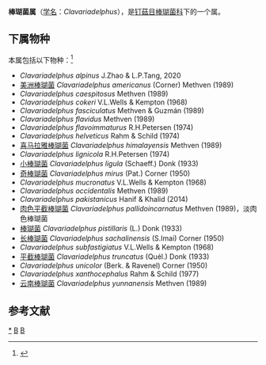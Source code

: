 {{Automatic Taxobox
| taxon = Clavariadelphus
| authority = Donk, 1933
| image = Clavariadelphus-pistillaris.jpg
| image_caption = Clavariadelphus pistillaris
| type species = 棒瑚菌<br>''Clavariadelphus pistillaris''
| type species authority = (L.) Donk, 1933
}}

'''棒瑚菌属'''（[[学名|学名]]：''Clavariadelphus''），是[[钉菇目|钉菇目]][[棒瑚菌科|棒瑚菌科]]下的一个属。

==下属物种==
本属包括以下物种：<ref>{{cite web |title=Clavariadelphus Donk |url=https://www.gbif.org/species/2521383 |website=GBIF}}</ref>
* ''Clavariadelphus alpinus'' J.Zhao & L.P.Tang, 2020
* [[美洲棒瑚菌|美洲棒瑚菌]] ''Clavariadelphus americanus'' (Corner) Methven (1989)
* ''Clavariadelphus caespitosus'' Methven (1989)
* ''Clavariadelphus cokeri'' V.L.Wells & Kempton (1968)
* ''Clavariadelphus fasciculatus'' Methven & Guzmán (1989)
* ''Clavariadelphus flavidus'' Methven (1989)
* ''Clavariadelphus flavoimmaturus'' R.H.Petersen (1974)
* ''Clavariadelphus helveticus'' Rahm & Schild (1974)
* [[喜马拉雅棒瑚菌|喜马拉雅棒瑚菌]] ''Clavariadelphus himalayensis'' Methven (1989)
* ''Clavariadelphus lignicola'' R.H.Petersen (1974)
* [[小棒瑚菌|小棒瑚菌]] ''Clavariadelphus ligula'' (Schaeff.) Donk (1933)
* [[奇棒瑚菌|奇棒瑚菌]] ''Clavariadelphus mirus'' (Pat.) Corner (1950)
* ''Clavariadelphus mucronatus'' V.L.Wells & Kempton (1968)
* ''Clavariadelphus occidentalis'' Methven (1989)
* ''Clavariadelphus pakistanicus'' Hanif & Khalid (2014)
* [[肉色平截棒瑚菌|肉色平截棒瑚菌]] ''Clavariadelphus pallidoincarnatus'' Methven (1989)，淡肉色棒瑚菌
* [[棒瑚菌|棒瑚菌]] ''Clavariadelphus pistillaris'' (L.) Donk (1933)
* [[长棒瑚菌|长棒瑚菌]] ''Clavariadelphus sachalinensis'' (S.Imai) Corner (1950)
* ''Clavariadelphus subfastigiatus'' V.L.Wells & Kempton (1968)
* [[平截棒瑚菌|平截棒瑚菌]] ''Clavariadelphus truncatus''  (Quél.) Donk (1933)
* ''Clavariadelphus unicolor'' (Berk. & Ravenel) Corner (1950)
* ''Clavariadelphus xanthocephalus'' Rahm & Schild (1977)
* [[云南棒瑚菌|云南棒瑚菌]] ''Clavariadelphus yunnanensis'' Methven (1989)

== 参考文献 ==
{{Reflist}}

{{taxonbar}}
[[Category:_棒瑚菌属|*]]
[[Category:_棒瑚菌科|B]]
[[Category:_1933年描述的分类群|B]]